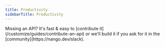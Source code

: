```yaml
---
title: Productivity
sidebarTitle: Productivity
---
```


<Tip>
    Missing an API? It's fast & easy to [contribute it](/customize/guides/contribute-an-api) or we'll build it if you ask for
    it in the [community](https://nango.dev/slack).
</Tip>

<CardGroup cols={4}>
    <Card title="Airtable" href="/integrations/all/airtable" color="#68a063" />
    <Card title="Asana" href="/integrations/all/asana" color="#68a063" />
    <Card title="Calendly" href="/integrations/all/calendly" color="#68a063" />
    <Card title="CodeClimate" href="/integrations/all/codeclimate" color="#68a063" />
    <Card title="Clickup" href="/integrations/all/clickup" color="#68a063" />
    <Card title="Expensify" href="/integrations/all/expensify" color="#68a063" />
    <Card title="Exact Online" href="/integrations/all/exact-online" color="#68a063" />
    <Card title="Envoy" href="/integrations/all/envoy" color="#68a063" />
    <Card title="Figjam" href="/integrations/all/figjam" color="#68a063" />
    <Card title="Figma" href="/integrations/all/figma" color="#68a063" />
    <Card title="Fireflies" href="/integrations/all/fireflies" color="#68a063" />
    <Card title="Google Calendar" href="/integrations/all/google-calendar" color="#68a063" />
    <Card title="Google Docs" href="/integrations/all/google-docs" color="#68a063" />
    <Card title="Gmail" href="/integrations/all/google-mail" color="#68a063" />
    <Card title="GSheet" href="/integrations/all/google-sheet" color="#68a063" />
    <Card title="Harvest" href="/integrations/all/harvest" color="#68a063" />
    <Card title="Jira" href="/integrations/all/jira" color="#68a063" />
    <Card title="Klipfolio" href="/integrations/all/klipfolio" color="#68a063" />
    <Card title="Lessonly" href="/integrations/all/lessonly" color="#68a063" />
    <Card title="Linear" href="/integrations/all/linear" color="#68a063" />
    <Card title="Luma" href="/integrations/all/luma" color="#68a063" />
    <Card title="Make" href="/integrations/all/make" color="#68a063" />
    <Card title="Microsoft Power Bi" href="/integrations/all/microsoft-power-bi" color="#68a063" />
    <Card title="Microsoft Teams" href="/integrations/all/microsoft-teams" color="#68a063" />
    <Card title="Miro" href="/integrations/all/miro" color="#68a063" />
    <Card title="Monday" href="/integrations/all/monday" color="#68a063" />
    <Card title="Mural" href="/integrations/all/mural" color="#68a063" />
    <Card title="Notion" href="/integrations/all/notion" color="#68a063" />
    <Card title="OneNote" href="/integrations/all/one-note" color="#68a063" />
    <Card title="Pingboard" href="/integrations/all/pingboard" color="#68a063" />
    <Card title="Pivotaltracker" href="/integrations/all/pivotaltracker" color="#68a063" />
    <Card title="Productboard" href="/integrations/all/productboard" color="#68a063" />
    <Card title="Shortcut" href="/integrations/all/shortcut" color="#68a063" />
    <Card title="Slack" href="/integrations/all/slack" color="#68a063" />
    <Card title="Smartsheet" href="/integrations/all/smartsheet" color="#68a063" />
    <Card title="Teamwork" href="/integrations/all/teamwork" color="#68a063" />
    <Card title="TickTick" href="/integrations/all/ticktick" color="#68a063" />
    <Card title="Timely" href="/integrations/all/timely" color="#68a063" />
    <Card title="Todoist" href="/integrations/all/todoist" color="#68a063" />
    <Card title="Trello" href="/integrations/all/trello" color="#68a063" />
    <Card title="TSheetsTeam" href="/integrations/all/tsheetsteam" color="#68a063" />
    <Card title="Wrike" href="/integrations/all/wrike" color="#68a063" />
    <Card title="Zoho Mail" href="/integrations/all/zoho-mail" color="#68a063" />
</CardGroup>
